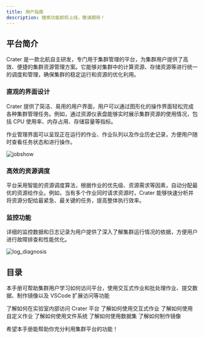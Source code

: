 ```yaml
---
title: 用户指南
description: 搜索功能即将上线，敬请期待！
---
```



## 平台简介

Crater 是一款北航自主研发，专门用于集群管理的平台，为集群用户提供了高效、便捷的集群资源管理方案。它能够对集群中的计算资源、存储资源等进行统一的调度和管理，确保集群的稳定运行和资源的优化利用。

### 直观的界面设计

Crater 提供了简洁、易用的用户界面，用户可以通过图形化的操作界面轻松完成各种集群管理任务。例如，通过资源仪表盘能够实时展示集群资源的使用情况，包括 CPU 使用率、内存占用、存储容量等指标。

作业管理界面可以呈现正在运行的作业、作业队列以及作业历史记录，方便用户随时查看任务状态和进行操作。

![jobshow](./assets/jobshow.png)

### 高效的资源调度

平台采用智能的资源调度算法，根据作业的优先级、资源需求等因素，自动分配最优的资源给作业。例如，当有多个作业同时请求资源时，Crater 能够快速分析并将资源分配给最紧急、最关键的任务，提高整体执行效率。

### 监控功能

详细的监控数据和日志记录为用户提供了深入了解集群运行情况的依据，方便用户进行故障排查和性能优化。

![log_diagnosis](./assets/log_diagnosis.png)

## 目录

本手册可帮助集群用户学习如何访问平台，使用交互式作业和批处理作业、提交数据、制作镜像以及 VSCode 扩展访问等功能

<Cards>
  <Card href="/cn/docs/user/quick-start/login" title="平台访问">
    了解如何在实验室内部访问 Crater 平台
  </Card>
  <Card href="/cn/docs/user/quick-start/interactive" title="交互式作业">
    了解如何使用交互式作业
  </Card>
  <Card href="/cn/docs/user/quick-start/batchprocess" title="自定义作业">
    了解如何使用自定义作业
  </Card>
  <Card href="/cn/docs/user/file/file" title="文件系统">
    了解如何使用文件系统
  </Card>
  <Card href="/cn/docs/user/file/dataset" title="数据集">
    了解如何使用数据集
  </Card>
  <Card href="/cn/docs/user/image/imagebuild" title="镜像制作">
    了解如何制作镜像
  </Card>
</Cards>

希望本手册能帮助你充分利用集群平台的功能！
